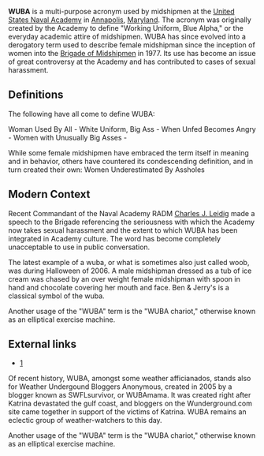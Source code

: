 '''WUBA''' is a multi-purpose acronym used by midshipmen at the [[United States Naval Academy]] in [[Annapolis]], [[Maryland]].  The acronym was originally created by the Academy to define "Working Uniform, Blue Alpha," or the everyday academic attire of midshipmen.  WUBA has since evolved into a derogatory term used to describe female midshipman since the inception of women into the [[Brigade of Midshipmen]] in 1977.  Its use has become an issue of great controversy at the Academy and has contributed to cases of sexual harassment.  

==Definitions==
The following have all come to define WUBA:

Woman Used By All - 
White Uniform, Big Ass - 
When Unfed Becomes Angry - 
Women with Unusually Big Asses -

While some female midshipmen have embraced the term itself in meaning and in behavior, others have countered its condescending definition, and in turn created their own:  Women Underestimated By Assholes

==Modern Context==
Recent Commandant of the Naval Academy RADM [[Charles J. Leidig]] made a speech to the Brigade  referencing the seriousness with which the Academy now takes sexual harassment and the extent to which WUBA has been integrated in Academy culture.  The word has become completely unacceptable to use in public conversation.

The latest example of a wuba, or what is sometimes also just called woob, was during Halloween of 2006. A male midshipman dressed as a tub of ice cream  was chased by an over weight female midshipman with spoon in hand and chocolate covering her mouth and face. Ben & Jerry's is a classical symbol of the wuba.

Another usage of the "WUBA" term is the "WUBA chariot," otherwise known as an elliptical exercise machine.

==External links==
*[http://www.usna.edu]
{{Uncategorized|date=April 2007}}

Of recent history, WUBA, amongst some weather afficianados, stands also for Weather Undergound Bloggers Anonymous, created in 2005 by a blogger known as SWFLsurvivor, or WUBAmama.  It was created right after Katrina devastated the gulf coast, and bloggers on the Wunderground.com site came together in support of the victims of Katrina.  WUBA remains an eclectic group of weather-watchers to this day.


Another usage of the "WUBA" term is the "WUBA chariot," otherwise known as an elliptical exercise machine.